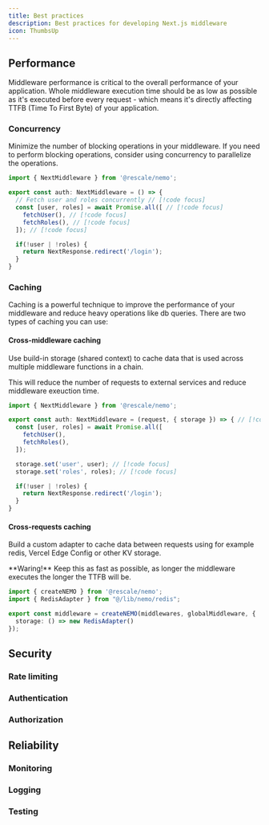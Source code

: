 ```yaml
---
title: Best practices
description: Best practices for developing Next.js middleware
icon: ThumbsUp
---
```



## Performance

Middleware performance is critical to the overall performance of your application. Whole middleware execution time should be as low as possible as it's executed before every request - which means it's directly affecting TTFB (Time To First Byte) of your application.

### Concurrency

Minimize the number of blocking operations in your middleware. If you need to perform blocking operations, consider using concurrency to parallelize the operations.

```ts title="/app/auth/_middleware.ts"
import { NextMiddleware } from '@rescale/nemo';

export const auth: NextMiddleware = () => {
  // Fetch user and roles concurrently // [!code focus]
  const [user, roles] = await Promise.all([ // [!code focus]
    fetchUser(), // [!code focus]
    fetchRoles(), // [!code focus]
  ]); // [!code focus]

  if(!user | !roles) {
    return NextResponse.redirect('/login');
  }
}
```

### Caching

Caching is a powerful technique to improve the performance of your middleware and reduce heavy operations like db queries. There are two types of caching you can use:

#### Cross-middleware caching

Use build-in storage (shared context) to cache data that is used across multiple middleware functions in a chain.

This will reduce the number of requests to external services and reduce middleware exeuction time.

```ts title="/app/auth/_middleware.ts"
import { NextMiddleware } from '@rescale/nemo';

export const auth: NextMiddleware = (request, { storage }) => { // [!code focus]
  const [user, roles] = await Promise.all([
    fetchUser(),
    fetchRoles(),
  ]);

  storage.set('user', user); // [!code focus]
  storage.set('roles', roles); // [!code focus]

  if(!user | !roles) {
    return NextResponse.redirect('/login');
  }
}
```

#### Cross-requests caching

Build a custom adapter to cache data between requests using for example redis, Vercel Edge Config or other KV storage.

<Callout type="warn">
**Waring!** Keep this as fast as possible, as longer the middleware executes the longer the TTFB will be.
</Callout>

```ts title="middleware.ts"
import { createNEMO } from '@rescale/nemo';
import { RedisAdapter } from "@/lib/nemo/redis";

export const middleware = createNEMO(middlewares, globalMiddleware, {
  storage: () => new RedisAdapter()
});
```

## Security

### Rate limiting

### Authentication

### Authorization

## Reliability

### Monitoring

### Logging

### Testing